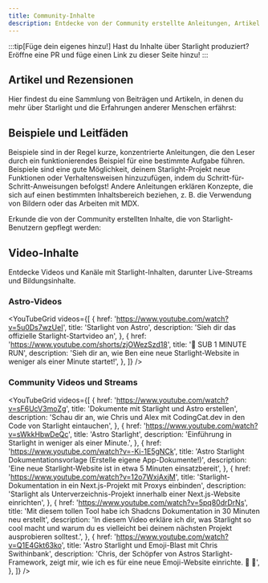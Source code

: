 ```yaml
---
title: Community-Inhalte
description: Entdecke von der Community erstellte Anleitungen, Artikel und Videos, die dir helfen, Starlight zu erlernen und zu bauen!
---
```


:::tip[Füge dein eigenes hinzu!]
Hast du Inhalte über Starlight produziert?
Eröffne eine PR und füge einen Link zu dieser Seite hinzu!
:::


## Artikel und Rezensionen

Hier findest du eine Sammlung von Beiträgen und Artikeln, in denen du mehr über Starlight und die Erfahrungen anderer Menschen erfährst:

<CardGrid>
	<LinkCard
		href="https://devm.io/open-source/starlight-astro"
		title="Statische Website-Erstellung mit Starlight"
		description="“Bei der Entwicklung von Komponenten ist keine Idee zu groß oder zu klein“ - ein Interview mit Chris Swithinbank, Starlight Leiter"
	/>
	<LinkCard
		href="https://frontendatscale.com/blog/hybrid-frontend-architecture/"
		title="Hybride Frontend-Architektur mit Astro und Starlight"
		description="Maxi Ferreira und Ben Holmes bauen eine Dokumentationsseite mit Starlight, TinaCMS und einem interaktiven API Playground mit Authentifizierung."
	/>
	<LinkCard
		href="https://www.olets.dev/posts/comparing-docs-site-builders-vuepress-vs-starlight/"
		title="Vergleich von Dokumentationsseiten-Frameworks: VuePress vs. Starlight"
		description="Wie schneiden diese beiden Frameworks ab?"
	/>
	<LinkCard
		href="https://astro.build/case-studies/wp-engine/"
		title="Fallstudie: Senkung der Entwicklungskosten"
		description="Wie WP Engine mit Astro's Starlight die Entwicklungskosten um über 50% senken konnte."
	/>
	<LinkCard
		href="https://maciekpalmowski.dev/blog/building-a-documentation-site-using-astro-starlight/"
		title="Aufbau einer Dokumentationsseite mit Astro Starlight"
		description="Maciek Palmowski beschreibt, wie Patchstack seine Dokumentation zu Starlight migriert hat"
	/>
	<LinkCard
		href="https://blog.cloudflare.com/open-source-all-the-way-down-upgrading-our-developer-documentation/"
		title="Open Source von Anfang bis Ende"
		description="Wie Cloudflare Starlight benutzt hat, um seine Entwicklerdokumentation zu verbessern."
	/>
</CardGrid>

## Beispiele und Leitfäden

Beispiele sind in der Regel kurze, konzentrierte Anleitungen, die den Leser durch ein funktionierendes Beispiel für eine bestimmte Aufgabe führen. Beispiele sind eine gute Möglichkeit, deinem Starlight-Projekt neue Funktionen oder Verhaltensweisen hinzuzufügen, indem du Schritt-für-Schritt-Anweisungen befolgst! Andere Anleitungen erklären Konzepte, die sich auf einen bestimmten Inhaltsbereich beziehen, z. B. die Verwendung von Bildern oder das Arbeiten mit MDX.

Erkunde die von der Community erstellten Inhalte, die von Starlight-Benutzern gepflegt werden:

<CardGrid>
	<LinkCard
		href="https://www.webpro.nl/scraps/versioned-docs-with-starlight-and-vercel"
		title="Versionierte Dokumentation mit Starlight & Vercel"
		description="Ein Leitfaden für die Implementierung separater Versionen der Dokumentation für jede Hauptversion eines Projekts"
	/>
	<LinkCard
		href="https://hideoo.dev/notes/starlight-heading-links"
		title="Links zu Starlight Überschriften hinzufügen"
		description="Eine Anleitung zur Verwendung eines Rehype-Plugins, um Links zu bestimmten Abschnitten deiner Dokumentation zu teilen"
	/>
	<LinkCard
		href="https://blog.otterlord.dev/posts/starlight-sponsors/"
		title="Füge Sponsoren zu deiner Starlight-Website hinzu"
		description="Eine Anleitung zur Implementierung einer benutzerdefinierten Sponsorenkomponente in deiner Dokumentations-Seitenleiste"
	/>
	<LinkCard
		href="https://hideoo.dev/notes/starlight-og-images"
		title="Open Graph Bilder zu Starlight hinzufügen"
		description="Ein Leitfaden zur Erstellung von sozialen Bildern und den entsprechenden Meta-Tags für deine Seiten"
	/>
	<LinkCard
		href="https://hideoo.dev/notes/starlight-third-party-icon-sets"
		title="Iconsets von Drittanbietern in Starlight verwenden"
		description="Eine Anleitung zur Verwendung von unplugin-icons, um die Auswahl an verfügbaren Symbolen für Starlight zu erweitern"
	/>
	<LinkCard
		href="https://hideoo.dev/notes/starlight-custom-html-head"
		title="Bearbeite den HTML-Kopf von Starlight-Seiten"
		description="Lerne, wie du gängige Kopfinhalte wie Webanalysen, Schriftarten und Skripte hinzufügen kannst"
	/>
	<LinkCard
		href="https://dev.to/mrrobot/publishing-documentation-with-astro-starlight-691"
		title="Dokumentation mit Astro Starlight veröffentlichen"
		description="Erste Schritte mit der Starlight-Dokumentation"
	/>
	<LinkCard
		href="https://events-3bg.pages.dev/jotter/starlight/guide/"
		title="Aktiviere Ansichtsübergänge"
		description="Hol dir das SPA-ähnliche Aussehen und Gefühl mit der Unterstützung der Ansichtsübergänge aus dem Bag of Tricks"
	/>
	<LinkCard
		href="https://jamcomments.com/posts/structured-data-with-starlight"
		title="Hinzufügen von strukturierten Daten zu Starlight-Seiten"
		description="Lerne, wie du dynamische JSON-LD strukturierte Daten für deine Dokumentationsseiten erstellst."
	/>
	<LinkCard
		href="https://starlight-examples.netlify.app/"
		title="Starlight Beispiele"
		description="Eine Sammlung von StackBlitz-Einbettungen, die zeigen, wie man in Starlight-Dokumentationsseiten praktische Dinge tun kann."
	/>
</CardGrid>

## Video-Inhalte

Entdecke Videos und Kanäle mit Starlight-Inhalten, darunter Live-Streams und Bildungsinhalte.


### Astro-Videos

<YouTubeGrid
	videos={[
		{
			href: 'https://www.youtube.com/watch?v=5u0Ds7wzUeI',
			title: 'Starlight von Astro',
			description: 'Sieh dir das offizielle Starlight-Startvideo an',
		},
		{
			href: 'https://www.youtube.com/shorts/zjOWezSzd18',
			title: '🌟 SUB 1 MINUTE RUN',
			description:
				'Sieh dir an, wie Ben eine neue Starlight-Website in weniger als einer Minute startet!',
		},
	]}
/>

### Community Videos und Streams

<YouTubeGrid
	videos={[
		{
			href: 'https://www.youtube.com/watch?v=sF6UcV3moZg',
			title: 'Dokumente mit Starlight und Astro erstellen',
			description:
				'Schau dir an, wie Chris und Alex mit CodingCat.dev in den Code von Starlight eintauchen',
		},
		{
			href: 'https://www.youtube.com/watch?v=sWkkHbwDeQc',
			title: 'Astro Starlight',
			description: 'Einführung in Starlight in weniger als einer Minute.',
		},
		{
			href: 'https://www.youtube.com/watch?v=-Ki-1E5gNCk',
			title:
				'Astro Starlight Dokumentationsvorlage (Erstelle eigene App-Dokumente!)',
			description:
				'Eine neue Starlight-Website ist in etwa 5 Minuten einsatzbereit',
		},
		{
			href: 'https://www.youtube.com/watch?v=12o7WxjAxjM',
			title:
				'Starlight-Dokumentation in ein Next.js-Projekt mit Proxys einbinden',
			description:
				'Starlight als Unterverzeichnis-Projekt innerhalb einer Next.js-Website einrichten',
		},
		{
			href: 'https://www.youtube.com/watch?v=5pq80drDrNs',
			title:
				'Mit diesem tollen Tool habe ich Shadcns Dokumentation in 30 Minuten neu erstellt',
			description:
				'In diesem Video erkläre ich dir, was Starlight so cool macht und warum du es vielleicht bei deinem nächsten Projekt ausprobieren solltest.',
		},
		{
			href: 'https://www.youtube.com/watch?v=Q1E4Gkt63ko',
			title: 'Astro Starlight und Emoji-Blast mit Chris Swithinbank',
			description:
				'Chris, der Schöpfer von Astros Starlight-Framework, zeigt mir, wie ich es für eine neue Emoji-Website einrichte. 🌟 🎇',
		},
	]}
/>
